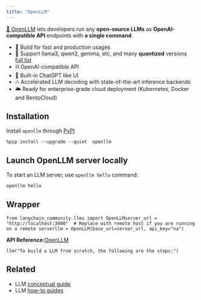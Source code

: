 ```yaml
---
title: "OpenLLM"
---
```


[🦾 OpenLLM](https://github.com/bentoml/OpenLLM) lets developers run any **open-source LLMs** as **OpenAI-compatible API** endpoints with **a single command**.

* 🔬 Build for fast and production usages
* 🚂 Support llama3, qwen2, gemma, etc, and many **quantized** versions [full list](https://github.com/bentoml/openllm-models)
* ⛓️ OpenAI-compatible API
* 💬 Built-in ChatGPT like UI
* 🔥 Accelerated LLM decoding with state-of-the-art inference backends
* 🌥️ Ready for enterprise-grade cloud deployment (Kubernetes, Docker and BentoCloud)

## Installation

Install `openllm` through [PyPI](https://pypi.org/project/openllm/)

```
%pip install --upgrade --quiet  openllm
```

## Launch OpenLLM server locally

To start an LLM server, use `openllm hello` command:

```
openllm hello
```

## Wrapper

```
from langchain_community.llms import OpenLLMserver_url = "http://localhost:3000"  # Replace with remote host if you are running on a remote serverllm = OpenLLM(base_url=server_url, api_key="na")
```

**API Reference:**[OpenLLM](https://python.langchain.com/api_reference/community/llms/langchain_community.llms.openllm.OpenLLM.html)

```
llm("To build a LLM from scratch, the following are the steps:")
```

## Related

* LLM [conceptual guide](/src/oss/concepts/text_llms)
* LLM [how-to guides](/src/oss/how_to/#llms)
